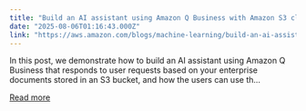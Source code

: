 ```yaml
---
title: "Build an AI assistant using Amazon Q Business with Amazon S3 clickable URLs"
date: "2025-08-06T01:16:43.000Z"
link: "https://aws.amazon.com/blogs/machine-learning/build-an-ai-assistant-using-amazon-q-business-with-amazon-s3-clickable-urls/"
---
```


In this post, we demonstrate how to build an AI assistant using Amazon Q Business that responds to user requests based on your enterprise documents stored in an S3 bucket, and how the users can use th...

[Read more](https://aws.amazon.com/blogs/machine-learning/build-an-ai-assistant-using-amazon-q-business-with-amazon-s3-clickable-urls/)
